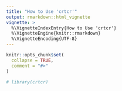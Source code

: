 ```yaml
---
title: "How to Use 'crtcr'"
output: rmarkdown::html_vignette
vignette: >
  %\VignetteIndexEntry{How to Use 'crtcr'}
  %\VignetteEngine{knitr::rmarkdown}
  %\VignetteEncoding{UTF-8}
---
```


```r
knitr::opts_chunk$set(
  collapse = TRUE,
  comment = "#>"
)
```

```r
# library(crtcr)


```

```r

```
